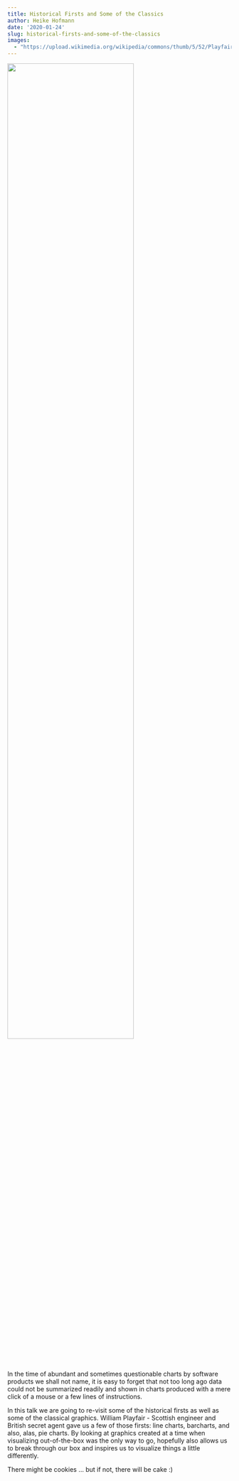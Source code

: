 ```yaml
---
title: Historical Firsts and Some of the Classics
author: Heike Hofmann
date: '2020-01-24'
slug: historical-firsts-and-some-of-the-classics
images:
  - "https://upload.wikimedia.org/wikipedia/commons/thumb/5/52/Playfair_TimeSeries-2.png/1920px-Playfair_TimeSeries-2.png"
---
```


![](https://upload.wikimedia.org/wikipedia/commons/thumb/5/52/Playfair_TimeSeries-2.png/1920px-Playfair_TimeSeries-2.png){width=75%}

In the time of abundant and sometimes questionable charts by software products we shall not name, it is easy to forget that not too long ago data could not be summarized readily and shown in charts produced with a mere click of a mouse or a few lines of instructions. 

In this talk we are going to re-visit some of the historical firsts as well as some of the classical graphics. William Playfair - Scottish engineer and British secret agent gave us a few of those firsts: line charts, barcharts, and also, alas, pie charts. By looking at graphics created at a time when visualizing out-of-the-box was the only way to go, hopefully also allows us to break through our box and inspires us to visualize things a little differently.

There might be cookies ... but if not, there will be cake :) 

